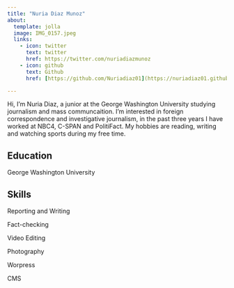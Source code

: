 ```yaml
---
title: "Nuria Diaz Munoz"
about:
  template: jolla
  image: IMG_0157.jpeg
  links:
    - icon: twitter
      text: twitter
      href: https://twitter.com/nuriadiazmunoz
    - icon: github
      text: Github
      href: [https://github.com/Nuriadiaz01](https://nuriadiaz01.github.io/)

---
```


Hi, I'm Nuria Diaz, a junior at the George Washington University studying journalism and mass communcaition. I'm interested in foreign correspondence and investigative journalism, in the past three years I have worked at NBC4, C-SPAN and PolitiFact. My hobbies are reading, writing and watching sports during my free time. 

## Education

George Washington University 


## Skills

Reporting and Writing

Fact-checking 

Video Editing 

Photography 

Worpress 

CMS 
